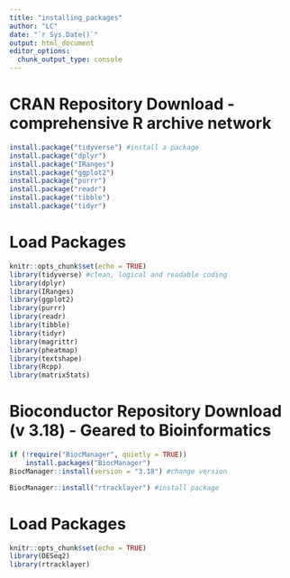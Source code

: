 ```yaml
---
title: "installing_packages"
author: "LC"
date: "`r Sys.Date()`"
output: html_document
editor_options: 
  chunk_output_type: console
---
```


# CRAN Repository Download - comprehensive R archive network
```r
install.package("tidyverse") #install a package
install.package("dplyr")
install.package("IRanges")
install.package("ggplot2")
install.package("purrr")
install.package("readr")
install.package("tibble")
install.package("tidyr")
```

# Load Packages
```r
knitr::opts_chunk$set(echo = TRUE)
library(tidyverse) #clean, logical and readable coding
library(dplyr)
library(IRanges)
library(ggplot2)
library(purrr)
library(readr)
library(tibble)
library(tidyr)
library(magrittr)
library(pheatmap)
library(textshape)
library(Rcpp)
library(matrixStats)
```

# Bioconductor Repository Download (v 3.18) - Geared to Bioinformatics
```r
if (!require("BiocManager", quietly = TRUE))
    install.packages("BiocManager")
BiocManager::install(version = "3.18") #change version

BiocManager::install("rtracklayer") #install package
```

# Load Packages
```r
knitr::opts_chunk$set(echo = TRUE)
library(DESeq2)
library(rtracklayer)
```
